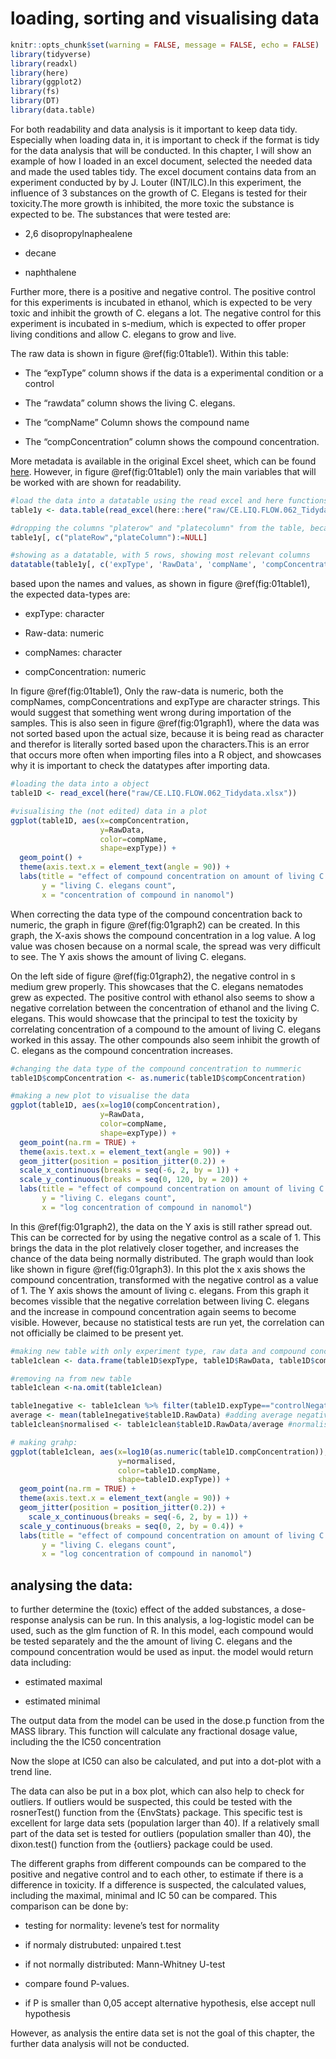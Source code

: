 # loading, sorting and visualising data 

```r
knitr::opts_chunk$set(warning = FALSE, message = FALSE, echo = FALSE)
library(tidyverse) 
library(readxl)
library(here)
library(ggplot2)
library(fs)
library(DT)
library(data.table)
```

For both readability and data analysis is it important to keep data tidy. Especially when loading data in, it is important to check if the format is tidy for the data analysis that will be conducted. In this chapter, I will show an example of how I loaded in an excel document, selected the needed data and made the used tables tidy. The excel document contains data from an experiment conducted by  by J. Louter (INT/ILC).In this experiment, the influence of 3 substances on the growth of C. Elegans is tested for their toxicity.The more growth is inhibited, the more toxic the substance is expected to be. The substances that were tested are: 

- 2,6 disopropylnaphealene 

- decane 

- naphthalene

Further more, there is a positive and negative control. The positive control for this experiments is incubated in ethanol, which is expected to be very toxic and inhibit the growth of C. elegans a lot. The negative control for this experiment is incubated in s-medium, which is expected to offer proper living conditions and allow C. elegans to grow and live. 

The raw data is shown in figure \@ref(fig:01table1). Within this table: 

- The "expType" column shows if the data is a experimental condition or a control

- The "rawdata" column shows the living C. elegans. 

- The "compName" Column shows the compound name 

- The "compConcentration" column shows the compound concentration. 

More metadata is available in the original Excel sheet, which can be found [here](https://view.officeapps.live.com/op/view.aspx?src=https%3A%2F%2Fraw.githubusercontent.com%2FDataScienceILC%2Ftlsc-dsfb26v-20_workflows%2Fmain%2Fdata%2FCE.LIQ.FLOW.062_Tidydata.xlsx&wdOrigin=BROWSELINK). However, in figure \@ref(fig:01table1) only the main variables that will be worked with are shown for readability.  

```r
#load the data into a datatable using the read excel and here functions
table1y <- data.table(read_excel(here::here("raw/CE.LIQ.FLOW.062_Tidydata.xlsx")))

#dropping the columns "platerow" and "platecolumn" from the table, because manual inspection showed that  these columns were empty 
table1y[, c("plateRow","plateColumn"):=NULL]

#showing as a datatable, with 5 rows, showing most relevant columns
datatable(table1y[, c('expType', 'RawData', 'compName', 'compConcentration')], options  = list(pageLength = 5))
```

based upon the names and values, as shown in figure \@ref(fig:01table1), the expected data-types are: 

- expType: character 

- Raw-data: numeric

- compNames: character 

- compConcentration: numeric 

In figure \@ref(fig:01table1), Only the raw-data is numeric, both the compNames, compConcentrations and expType are character strings. This would suggest that something went wrong during importation of the samples. This is also seen in figure \@ref(fig:01graph1), where the data was not sorted based upon the actual size, because it is being read as character and therefor is literally sorted based upon the characters.This is an error that occurs more often when importing files into a R object, and showcases why it is important to check the datatypes after importing data. 

```r
#loading the data into a object 
table1D <- read_excel(here("raw/CE.LIQ.FLOW.062_Tidydata.xlsx"))

#visualising the (not edited) data in a plot
ggplot(table1D, aes(x=compConcentration, 
                    y=RawData, 
                    color=compName,
                    shape=expType)) +
  geom_point() + 
  theme(axis.text.x = element_text(angle = 90)) +
  labs(title = "effect of compound concentration on amount of living C. elegans", 
       y = "living C. elegans count", 
       x = "concentration of compound in nanomol")
```

 
When correcting the data type of the compound concentration back to numeric, the graph in figure \@ref(fig:01graph2) can be created. In this graph, the X-axis shows the compound concentration in a log value. A log value was chosen because on a normal scale, the spread was very difficult to see. The Y axis shows the amount of living C. elegans. 

On the left side of figure \@ref(fig:01graph2), the negative control in s medium grew properly. This showcases that the C. elegans nematodes grew as expected. The positive control with ethanol also seems to show a negative correlation between the concentration of ethanol and the living C. elegans. This would showcase that the principal to test the toxicity by correlating concentration of a compound to the amount of living C. elegans worked in this assay. The other compounds also seem inhibit the growth of C. elegans as the compound concentration increases. 

```r
#changing the data type of the compound concentration to nummeric 
table1D$compConcentration <- as.numeric(table1D$compConcentration)

#making a new plot to visualise the data 
ggplot(table1D, aes(x=log10(compConcentration), 
                    y=RawData, 
                    color=compName,
                    shape=expType)) +
  geom_point(na.rm = TRUE) + 
  theme(axis.text.x = element_text(angle = 90)) + 
  geom_jitter(position = position_jitter(0.2)) +
  scale_x_continuous(breaks = seq(-6, 2, by = 1)) + 
  scale_y_continuous(breaks = seq(0, 120, by = 20)) +
  labs(title = "effect of compound concentration on amount of living C. elegans", 
       y = "living C. elegans count", 
       x = "log concentration of compound in nanomol")
```

In this \@ref(fig:01graph2), the data on the Y axis is still rather spread out. This can be corrected for by using the negative control as a scale of 1. This brings the data in the plot relatively closer together, and increases the chance of the data being normally distributed. The graph would than look like shown in figure \@ref(fig:01graph3). In this plot the x axis shows the compound concentration, transformed with the negative control as a value of 1. The Y axis shows the amount of living c. elegans. From this graph it becomes vissible that the negative correlation between living C. elegans and the increase in compound concentration again seems to become visible. However, because no statistical tests are run yet, the correlation can not officially be claimed to be present yet. 

```r
#making new table with only experiment type, raw data and compound concentration
table1clean <- data.frame(table1D$expType, table1D$RawData, table1D$compConcentration, table1D$compName)

#removing na from new table
table1clean <-na.omit(table1clean) 

table1negative <- table1clean %>% filter(table1D.expType=="controlNegative") #filtering negative control 
average <- mean(table1negative$table1D.RawData) #adding average negative control to object 
table1clean$normalised <- table1clean$table1D.RawData/average #normalising with average negative control as 1. 

# making grahp: 
ggplot(table1clean, aes(x=log10(as.numeric(table1D.compConcentration)), 
                        y=normalised, 
                        color=table1D.compName,
                        shape=table1D.expType)) +
  geom_point(na.rm = TRUE) + 
  theme(axis.text.x = element_text(angle = 90)) + 
  geom_jitter(position = position_jitter(0.2)) + 
    scale_x_continuous(breaks = seq(-6, 2, by = 1)) + 
  scale_y_continuous(breaks = seq(0, 2, by = 0.4)) +
  labs(title = "effect of compound concentration on amount of living C. elegans with normalised x axis", 
       y = "living C. elegans count", 
       x = "log concentration of compound in nanomol")
```

## analysing the data: 
to further determine the (toxic) effect of the added substances, a dose-response analysis can be run. In this analysis, a log-logistic model can be used, such as the glm function of R. In this model, each compound would be tested separately and the  the amount of living C. elegans and the compound concentration would be used as input. the model would return data including: 

- estimated maximal

- estimated minimal 

The output data from the model can be used in the dose.p function from the MASS library. This function  will calculate any fractional dosage value, including the the IC50 concentration 

Now the slope at IC50 can also be calculated, and put into a dot-plot with a trend line.  

The data can also be put in a box plot, which can also help to check for outliers. 
If outliers would be suspected, this could be tested with the rosnerTest() function from the {EnvStats} package. This specific test is excellent for large data sets (population larger than 40). If a relatively small part of the data set is tested for outliers (population smaller than 40), the dixon.test() function from the {outliers} package could be used.


The different graphs from different compounds can be compared to the positive and negative control and to each other, to estimate if there is a difference in toxicity. If a difference is suspected, the calculated values, including the maximal, minimal and IC 50 can be compared. This comparison can be done by: 

- testing for normality: levene's test for normality

- if normaly distrubuted: unpaired t.test 

- if not normally distributed: Mann-Whitney U-test 

- compare found P-values. 

- if P is smaller than 0,05 accept alternative hypothesis, else accept null hypothesis 

However, as analysis the entire data set is not the goal of this chapter, the further data analysis will not be conducted. 




